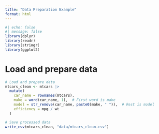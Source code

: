 ```yaml
---
title: "Data Preparation Example"
format: html
---
```


```r
#| echo: false
#| message: false
library(dplyr)
library(readr)
library(stringr)
library(ggplot2)
```

# Load and prepare data

```r
# Load and prepare data
mtcars_clean <- mtcars |>
  mutate(
    car_name = rownames(mtcars),
    make = word(car_name, 1),  # First word is make
    model = str_remove(car_name, paste0(make, " ")),  # Rest is model
    efficiency = mpg / wt
  )

# Save processed data
write_csv(mtcars_clean, "data/mtcars_clean.csv")
```